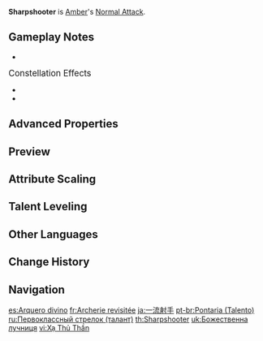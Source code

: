 {{Talent Infobox
|character     = Amber
|type          = Normal Attack
|image         = Talent Sharpshooter.png
|info          = '''Normal Attack'''<br />Performs up to 5 consecutive shots with a bow.<br /><br />'''Charged Attack'''<br />Perform a more precise '''Aimed Shot''' with increased DMG.<br />While aiming, flames will accumulate on the arrowhead. A fully charged flaming arrow will deal {{Color|Pyro DMG}}.<br /><br />'''Plunging Attack'''<br />Fires off a shower of arrows in mid-air before falling and striking the ground, dealing [[AoE]] DMG upon impact.
|hit1          = 36.1–96.6%
|hit2          = 36.1–96.6%
|hit3          = 46.4–124%
|hit4          = 47.3–127%
|hit5          = 59.3–159%
|aimed         = 43.9–92.8%
|charged       = 124–236%
|plunge        = 56.8–152%
|plungeLow     = 114–304%
|plungeHigh    = 142–380%
|scale_att1    = ATK
}}
'''Sharpshooter''' is [[Amber]]'s [[Normal Attack]].

==Gameplay Notes==
*{{TalentNote|character=Amber|talent=Sharpshooter|ascension|2|Precise Shot}}

;<big>Constellation Effects</big>
*{{TalentNote|constellation|1|One Arrow to Rule Them All}}
*{{TalentNote|constellation|2|Bunny Triggered}}

==Advanced Properties==
{{Advanced Properties
|title   = Normal Attack 1-Hit
|gu      = —
|icdtag  = none
|poise   = 12.9
|impulse = 1

|title2   = Normal Attack 2-Hit
|gu2      = —
|icdtag2  = none
|poise2   = 13.2
|impulse2 = 1

|title3   = Normal Attack 3-Hit
|gu3      = —
|icdtag3  = none
|poise3   = 15
|impulse3 = 1

|title4   = Normal Attack 4-Hit
|gu4      = —
|icdtag4  = none
|poise4   = 14.4
|impulse4 = 1

|title5   = Normal Attack 5-Hit
|gu5      = —
|icdtag5  = none
|poise5   = 16.5
|impulse5 = 1

|title6   = Aimed Shot
|gu6      = —
|icdtag6  = none
|poise6   = 10
|impulse6 = 2

|title7   = Aimed Shot (Hit Weak Spot)
|gu7      = —
|icdtag7  = none
|poise7   = 30
|impulse7 = 5

|title8   = Fully-Charged Aimed Shot
|gu8      = 2U<br /><small>(w/ [[Dropoff]])</small>
|icdtag8  = Charged Attack
|icdtype8 = 1s/3 Hits
|poise8   = 20
|impulse8 = 2

|title9   = Fully-Charged Aimed Shot (Hit Weak Spot)
|gu9      = 2U<br /><small>(w/ Dropoff)</small>
|icdtag9  = Charged Attack
|icdtype9 = 1s/3 Hits
|poise9   = 60
|impulse9 = 5

|title10   = Plunging Attack Collision
|gu10      = —
|icdtag10  = none
|poise10   = 10
|impulse10 = 2

|title11   = Low Plunge
|gu11      = —
|icdtag11  = none
|poise11   = 50
|impulse11 = 2

|title12   = High Plunge
|gu12      = —
|icdtag12  = none
|poise12   = 100
|impulse12 = 3
}}

==Preview==
{{Preview
|file1    = Sharpshooter Normal Preview
|caption1 = Normal Attack

|file2    = Sharpshooter Charged Preview
|caption2 = Charged Attack

|file3    = Sharpshooter Plunge Preview
|caption3 = Plunging Attack
}}

==Attribute Scaling==
{{Talent Scaling
|talentType=Normal Attack
|levels=11
|order=hit1,hit2,hit3,hit4,hit5,charged_title,aimed,fully-chargedaimedshot,plunge_title,plunge,plungelow,plungehigh
|titles=1-Hit DMG (%),2-Hit DMG (%),3-Hit DMG (%),4-Hit DMG (%),5-Hit DMG (%),Charged Attack (Aimed Shot),Aimed Shot (%),Fully-Charged Aimed Shot (%),Plunging Attack,Plunge DMG (%),Low Plunge DMG (%),High Plunge DMG (%)
|hit1_1=36.12
|hit1_2=39.06
|hit1_3=42
|hit1_4=46.2
|hit1_5=49.14
|hit1_6=52.5
|hit1_7=57.12
|hit1_8=61.74
|hit1_9=66.36
|hit1_10=71.4
|hit1_11=76.44
|hit2_1=36.12
|hit2_2=39.06
|hit2_3=42
|hit2_4=46.2
|hit2_5=49.14
|hit2_6=52.5
|hit2_7=57.12
|hit2_8=61.74
|hit2_9=66.36
|hit2_10=71.4
|hit2_11=76.44
|hit3_1=46.44
|hit3_2=50.22
|hit3_3=54
|hit3_4=59.4
|hit3_5=63.18
|hit3_6=67.5
|hit3_7=73.44
|hit3_8=79.38
|hit3_9=85.32
|hit3_10=91.8
|hit3_11=98.28
|hit4_1=47.3
|hit4_2=51.15
|hit4_3=55
|hit4_4=60.5
|hit4_5=64.35
|hit4_6=68.75
|hit4_7=74.8
|hit4_8=80.85
|hit4_9=86.9
|hit4_10=93.5
|hit4_11=100.1
|hit5_1=59.34
|hit5_2=64.17
|hit5_3=69
|hit5_4=75.9
|hit5_5=80.73
|hit5_6=86.25
|hit5_7=93.84
|hit5_8=101.43
|hit5_9=109.02
|hit5_10=117.3
|hit5_11=125.58
|aimed_1=43.86
|aimed_2=47.43
|aimed_3=51
|aimed_4=56.1
|aimed_5=59.67
|aimed_6=63.75
|aimed_7=69.36
|aimed_8=74.97
|aimed_9=80.58
|aimed_10=86.7
|aimed_11=92.82
|fully-chargedaimedshot_1=124
|fully-chargedaimedshot_2=133.3
|fully-chargedaimedshot_3=142.6
|fully-chargedaimedshot_4=155
|fully-chargedaimedshot_5=164.3
|fully-chargedaimedshot_6=173.6
|fully-chargedaimedshot_7=186
|fully-chargedaimedshot_8=198.4
|fully-chargedaimedshot_9=210.8
|fully-chargedaimedshot_10=223.2
|fully-chargedaimedshot_11=235.6
|plunge_1=56.83
|plunge_2=61.45
|plunge_3=66.08
|plunge_4=72.69
|plunge_5=77.31
|plunge_6=82.6
|plunge_7=89.87
|plunge_8=97.14
|plunge_9=104.41
|plunge_10=112.34
|plunge_11=120.27
|plungelow_1=113.63
|plungelow_2=122.88
|plungelow_3=132.13
|plungelow_4=145.35
|plungelow_5=154.59
|plungelow_6=165.17
|plungelow_7=179.7
|plungelow_8=194.23
|plungelow_9=208.77
|plungelow_10=224.62
|plungelow_11=240.48
|plungehigh_1=141.93
|plungehigh_2=153.49
|plungehigh_3=165.04
|plungehigh_4=181.54
|plungehigh_5=193.1
|plungehigh_6=206.3
|plungehigh_7=224.45
|plungehigh_8=242.61
|plungehigh_9=260.76
|plungehigh_10=280.57
|plungehigh_11=300.37
}}

==Talent Leveling==
{{Talent Upgrade|Amber}}

==Other Languages==
{{Other Languages
|en      = Sharpshooter
|zhs     = 神射手
|zhs_rm  = Shén Shèshǒu
|zht     = 神射手
|zht_rm  = Shén Shèshǒu
|zh_tl   = Divine Archer
|ja      = 一流射手
|ja_rm   = Ichiryuu Shashu
|ja_tl   = Top-Grade Archer
|ko      = 신궁
|ko_rm   = Singung
|ko_tl   = Expert Archer
|es      = Arquero divino
|es_tl   = Divine Archer
|fr      = Archerie revisitée
|fr_tl   = Revisited Archery
|ru      = Первоклассный стрелок
|ru_tl   = First-Class Shooter
|th      = Sharpshooter
|vi      = Xạ Thủ Thần
|vi_tl   = Godly Shooter
|de      = Scharfschütze
|de_tl   = Sharpshooter
|id      = Sharpshooter
|pt      = Pontaria
|pt_tl   = 
|tr      = Keskin Nişancı
|tr_tl   = 
|it      = Tiratore scelto
|it_tl   = Chosen Shooter
}}

==Change History==
{{Change History|1.0}}
<!--
==References==
{{Reflist}}
-->
==Navigation==
{{Talent Navbox|Amber}}

[[es:Arquero divino]]
[[fr:Archerie revisitée]]
[[ja:一流射手]]
[[pt-br:Pontaria (Talento)]]
[[ru:Первоклассный стрелок (талант)]]
[[th:Sharpshooter]]
[[uk:Божественна лучниця]]
[[vi:Xạ Thủ Thần]]